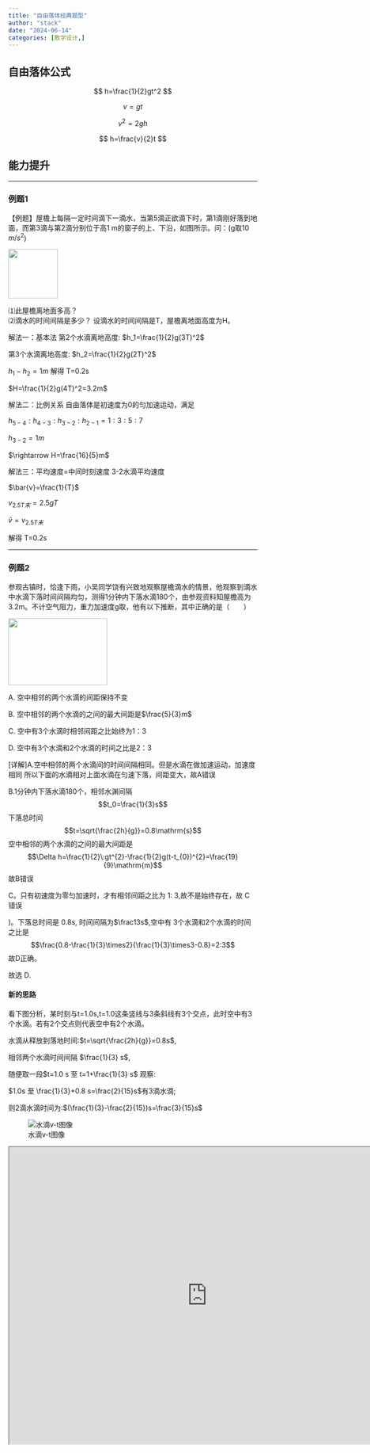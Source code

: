 ```yaml
---
title: "自由落体经典题型"
author: "stack"
date: "2024-06-14"
categories: [教学设计,]
---
```


## 自由落体公式

$$
h=\frac{1}{2}gt^2
$$

$$
v=gt
$$

$$
v^2=2gh
$$

$$
h=\frac{v}{2}t
$$

## 能力提升

------------------------------------------------------------------------

### 例题1

【例题】屋檐上每隔一定时间滴下一滴水，当第5滴正欲滴下时，第1滴刚好落到地面，而第3滴与第2滴分别位于高1 m的窗子的上、下沿，如图所示。问：(g取10 $m/s^2$)

![](image-2.png){width="100"}

⑴此屋檐离地面多高？\
⑵滴水的时间间隔是多少？ 设滴水的时间间隔是T，屋檐离地面高度为H。

解法一：基本法 第2个水滴离地高度: $h_1=\frac{1}{2}g(3T)^2$

第3个水滴离地高度: $h_2=\frac{1}{2}g(2T)^2$

$h_1-h_2=1m$ 解得 T=0.2s

$H=\frac{1}{2}g(4T)^2=3.2m$

解法二：比例关系 自由落体是初速度为0的匀加速运动，满足

$h_{5-4}:h_{4-3}:h_{3-2}:h_{2-1}=1:3:5:7$

$h_{3-2}=1m$

$\rightarrow  H=\frac{16}{5}m$

解法三：平均速度=中间时刻速度 3-2水滴平均速度

$\bar{v}=\frac{1}{T}$

$v_{2.5T末}=2.5gT$

$\bar{v}=v_{2.5T末}$

解得 T=0.2s

------------------------------------------------------------------------

### 例题2

参观古镇时，恰逢下雨，小吴同学饶有兴致地观察屋檐滴水的情景，他观察到滴水中水滴下落时间间隔均匀，测得1分钟内下落水滴180个，由参观资料知屋檐高为3.2m。不计空气阻力，重力加速度g取，他有以下推断，其中正确的是（　　）

![](image-3.png){width="200" height="135"}

A. 空中相邻的两个水滴的间距保持不变

B. 空中相邻的两个水滴的之间的最大间距是$\frac{5}{3}m$

C. 空中有3个水滴时相邻间距之比始终为1：3

D. 空中有3个水滴和2个水滴的时间之比是2：3

<!-- ![alt text](image-5.png) -->

::: callout-note
\[详解\]A.空中相邻的两个水滴间的时间间隔相同。但是水滴在做加速运动，加速度相同 所以下面的水滴相对上面水滴在匀速下落，间距变大，故A错误

B.1分钟内下落水滴180个，相邻水渊间隔 $$t_0=\frac{1}{3}s$$ 下落总时间 $$t=\sqrt{\frac{2h}{g}}=0.8\mathrm{s}$$ 空中相邻的两个水滴的之间的最大间距是 $$\Delta h=\frac{1}{2}\:gt^{2}-\frac{1}{2}g(t-t_{0})^{2}=\frac{19}{9}\mathrm{m}$$ 故B错误

C。只有初速度为零匀加速时，才有相邻间距之比为 1: 3,故不是始终存在，故 C 错误

)。下落总时间是 0.8s, 时间间隔为$\frac13s$,空中有 3个水滴和2个水滴的时间之比是 $$\frac{0.8-\frac{1}{3}\times2}{\frac{1}{3}\times3-0.8}=2:3$$ 故D正确。

故选 D.
:::

#### 新的思路

::: {.callout-caution}
看下图分析，某时刻与t=1.0s,t=1.0这条竖线与3条斜线有3个交点，此时空中有3个水滴。若有2个交点则代表空中有2个水滴。

水滴从释放到落地时间:$t=\sqrt{\frac{2h}{g}}=0.8s$,

相邻两个水滴时间间隔 $\frac{1}{3} s$,

随便取一段$t=1.0 s 至 t=1+\frac{1}{3} s$ 观察:

$1.0s 至 \frac{1}{3}+0.8 s=\frac{2}{15}s$有3滴水滴;

则2滴水滴时间为:$(\frac{1}{3}-\frac{2}{15})s=\frac{3}{15}s$


:::


![水滴v-t图像](image-4.png)

<iframe scrolling="no" title="布丰投针实验" src="https://www.geogebra.org/classic/kq6cgszp?embed" width="800px" height="600px">

</iframe>